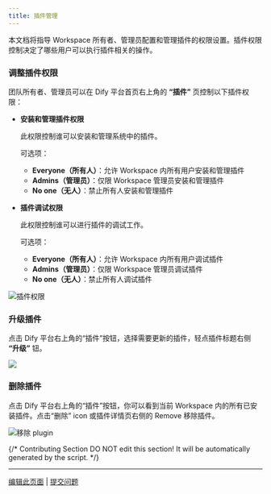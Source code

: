 ```yaml
---
title: 插件管理
---
```



本文档将指导 Workspace 所有者、管理员配置和管理插件的权限设置。插件权限控制决定了哪些用户可以执行插件相关的操作。

### 调整插件权限

团队所有者、管理员可以在 Dify 平台首页右上角的 **“插件”** 页控制以下插件权限：

*   **安装和管理插件权限**

    此权限控制谁可以安装和管理系统中的插件。

    可选项：

    * **Everyone（所有人）**：允许 Workspace 内所有用户安装和管理插件
    * **Admins（管理员）**：仅限 Workspace 管理员安装和管理插件
    * **No one（无人）**：禁止所有人安装和管理插件
*   **插件调试权限**

    此权限控制谁可以进行插件的调试工作。

    可选项：

    * **Everyone（所有人）**：允许 Workspace 内所有用户调试插件
    * **Admins（管理员）**：仅限 Workspace 管理员调试插件
    * **No one（无人）**：禁止所有人调试插件

![插件权限](https://assets-docs.dify.ai/2024/12/a2bca75a7757b7cafae2cb4ba0ad9fff.png)

### 升级插件

点击 Dify 平台右上角的“插件”按钮，选择需要更新的插件，轻点插件标题右侧 **“升级”** 钮。

![](https://assets-docs.dify.ai/2024/12/83bd5ec12ec914c73d0ea2a5992cd6df.png)

### 删除插件

点击 Dify 平台右上角的“插件”按钮，你可以看到当前 Workspace 内的所有已安装插件。点击“删除” icon 或插件详情页右侧的 Remove 移除插件。

![移除 plugin](https://assets-docs.dify.ai/2024/12/6cb1c000d20720c16ae3c0a70df26fd3.png)

{/*
Contributing Section
DO NOT edit this section!
It will be automatically generated by the script.
*/}

---

[编辑此页面](https://github.com/langgenius/dify-docs/edit/main/zh-hans/plugins/manage-plugins.mdx) | [提交问题](https://github.com/langgenius/dify-docs/issues/new?template=docs.yml)

